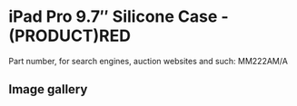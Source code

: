 
# iPad Pro 9.7″ Silicone Case - (PRODUCT)RED

Part number, for search engines, auction websites and such: MM222AM/A

## Image gallery

<div style={{ width: "768px" }}>
  <GalleryComponent
    images={[
      {
        original: "/everysource/MM222.png",
        thumbnail: "/everypreview/MM222.png",
      },
      {
        original: "/everysource/MM222_AV1_GOLD.png",
        thumbnail: "/everypreview/MM222_AV1_GOLD.png",
      },
      {
        original: "/everysource/MM222_AV1_ROSEGOLD.png",
        thumbnail: "/everypreview/MM222_AV1_ROSEGOLD.png",
      },
      {
        original: "/everysource/MM222_AV1_SILVER.png",
        thumbnail: "/everypreview/MM222_AV1_SILVER.png",
      },
      {
        original: "/everysource/MM222_AV1_SPACE_GRAY.png",
        thumbnail: "/everypreview/MM222_AV1_SPACE_GRAY.png",
      },
      {
        original: "/everysource/MM222_AV2.png",
        thumbnail: "/everypreview/MM222_AV2.png",
      },
      {
        original: "/everysource/MM222_AV3.png",
        thumbnail: "/everypreview/MM222_AV3.png",
      },
      {
        original: "/everysource/MM222_AV4.png",
        thumbnail: "/everypreview/MM222_AV4.png",
      }
    ]}
  />
</div>